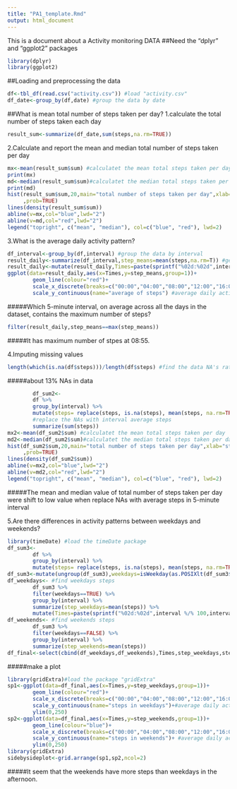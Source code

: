 ```yaml
---
title: "PA1_template.Rmd"
output: html_document
---
```


This is a document about a Activity monitoring DATA
##Need the "dplyr" and "ggplot2" packages
```r
library(dplyr)
library(ggplot2)
```

##Loading and preprocessing the data
```r
df<-tbl_df(read.csv("activity.csv")) #load "activity.csv"
df_date<-group_by(df,date) #group the data by date
```
##What is mean total number of steps taken per day?
1.calculate the total number of steps taken each day  
```r
result_sum<-summarize(df_date,sum(steps,na.rm=TRUE))
```
2.Calculate and report the mean and median total number of steps taken per day
```r
mx<-mean(result_sum$sum) #calculatet the mean total steps taken per day
print(mx)
md<-median(result_sum$sum)#calculatet the median total steps taken per day
print(md)
hist(result_sum$sum,20,main="total number of steps taken per day",xlab="steps"
     ,prob=TRUE)
lines(density(result_sum$sum))
abline(v=mx,col="blue",lwd="2")
abline(v=md,col="red",lwd="2")
legend("topright", c("mean", "median"), col=c("blue", "red"), lwd=2)
```
3.What is the average daily activity pattern?
```r
df_interval<-group_by(df,interval) #group the data by interval
result_daily<-summarize(df_interval,step_means=mean(steps,na.rm=T)) #get the average steps for each interval
result_daily<-mutate(result_daily,Times=paste(sprintf("%02d:%02d",interval %/% 100,interval%%60))) #transfer the integer to the Time 
ggplot(data=result_daily,aes(x=Times,y=step_means,group=1))+ 
        geom_line(colour="red")+
        scale_x_discrete(breaks=c("00:00","04:00","08:00","12:00","16:00","20:00"),name="Time")+
        scale_y_continuous(name="average of steps") #average daily activity pattern

```

#####Which 5-minute interval, on average across all the days in the dataset, contains the maximum number of steps?

```r
filter(result_daily,step_means==max(step_means))
```
#####It has maximum number of stpes at 08:55.

4.Imputing missing values

```r
length(which(is.na(df$steps)))/length(df$steps) #find the data NA's ratio
```

#####about 13% NAs in data

```r
        df_sum2<-
        df %>% 
        group_by(interval) %>%
        mutate(steps= replace(steps, is.na(steps), mean(steps, na.rm=TRUE))) %>%
        #replace the NAs with interval average steps
        summarize(sum(steps))
mx2<-mean(df_sum2$sum) #calculatet the mean total steps taken per day
md2<-median(df_sum2$sum)#calculatet the median total steps taken per day
hist(df_sum2$sum,20,main="total number of steps taken per day",xlab="steps"
     ,prob=TRUE)
lines(density(df_sum2$sum))
abline(v=mx2,col="blue",lwd="2")
abline(v=md2,col="red",lwd="2")
legend("topright", c("mean", "median"), col=c("blue", "red"), lwd=2)
```

#####The mean and median value of total number of steps taken per day were shift to low value when replace NAs with average steps in 5-minute interval

5.Are there differences in activity patterns between weekdays and weekends?

```r
library(timeDate) #load the timeDate package
df_sum3<-
        df %>% 
        group_by(interval) %>%
        mutate(steps= replace(steps, is.na(steps), mean(steps, na.rm=TRUE)))
df_sum3<-mutate(ungroup(df_sum3),weekdays=isWeekday(as.POSIXlt(df_sum3$date)))
df_weekdays<- #find weekdays steps
        df_sum3 %>%
        filter(weekdays==TRUE) %>%
        group_by(interval) %>%
        summarize(step_weekdays=mean(steps)) %>%
        mutate(Times=paste(sprintf("%02d:%02d",interval %/% 100,interval%%60)))
df_weekends<- #find weekends steps
        df_sum3 %>%
        filter(weekdays==FALSE) %>%
        group_by(interval) %>%
        summarize(step_weekends=mean(steps)) 
df_final<-select(cbind(df_weekdays,df_weekends),Times,step_weekdays,step_weekends)
```

#####make a plot
```r
library(gridExtra)#load the package "gridExtra"
sp1<-ggplot(data=df_final,aes(x=Times,y=step_weekdays,group=1))+ 
        geom_line(colour="red")+
        scale_x_discrete(breaks=c("00:00","04:00","08:00","12:00","16:00","20:00"),name="Time")+
        scale_y_continuous(name="steps in weekdays")+#average daily activity pattern
        ylim(0,250)
sp2<-ggplot(data=df_final,aes(x=Times,y=step_weekends,group=1))+ 
        geom_line(colour="blue")+
        scale_x_discrete(breaks=c("00:00","04:00","08:00","12:00","16:00","20:00"),name="Time")+
        scale_y_continuous(name="steps in weekends")+ #average daily activity pattern
        ylim(0,250)
library(gridExtra)
sidebysideplot<-grid.arrange(sp1,sp2,ncol=2)
```

#####It seem that the weekends have more steps than weekdays in the afternoon.

